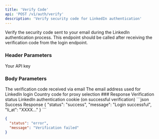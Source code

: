 ```yaml
---
title: 'Verify Code'
api: 'POST /v1/auth/verify'
description: 'Verify security code for LinkedIn authentication'
---
```


Verify the security code sent to your email during the LinkedIn authentication process. This endpoint should be called after receiving the verification code from the login endpoint.

### Header Parameters

<ParamField header="x-api-key" type="string" required>
  Your API key
</ParamField>

### Body Parameters

<ParamField body="code" type="string" required>
  The verification code received via email
</ParamField>

<ParamField body="email" type="string" required>
  The email address used for LinkedIn login
</ParamField>

<ParamField body="country" type="string" default="FR">
  Country code for proxy selection
</ParamField>
### Response

<ResponseField name="status" type="string">
  Verification status
</ResponseField>

<ResponseField name="cookie" type="string">
  LinkedIn authentication cookie (on successful verification)
</ResponseField>

<ResponseExample>
```json Success Response
{
  "status": "success",
  "message": "Login successful",
  "li_at": "XXXX..."
}
```

```json Error Response
{
  "status": "error",
  "message": "Verification failed"
}
```
</ResponseExample>